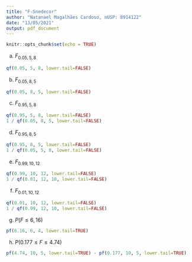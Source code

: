 ```yaml
---
title: "F-Snedecor"
author: "Natanael Magalhães Cardoso, nUSP: 8914122"
date: "13/05/2021"
output: pdf_document
---
```


```r
knitr::opts_chunk$set(echo = TRUE)
```

a) $F_{0.05, 5, 8}$

```r
qf(0.05, 5, 8, lower.tail=FALSE)
```

\bigskip

b) $F_{0.05, 8, 5}$

```r
qf(0.05, 8, 5, lower.tail=FALSE)
```

\bigskip

c) $F_{0.95, 5, 8}$

```r
qf(0.95, 5, 8, lower.tail=FALSE)
1 / qf(0.05, 8, 5, lower.tail=FALSE)
```

\bigskip

d) $F_{0.95, 8, 5}$

```r
qf(0.95, 8, 5, lower.tail=FALSE)
1 / qf(0.05, 5, 8, lower.tail=FALSE)
```

\bigskip

e) $F_{0.99, 10, 12}$

```r
qf(0.99, 10, 12, lower.tail=FALSE)
1 / qf(0.01, 12, 10, lower.tail=FALSE)
```

\newpage


f) $F_{0.01, 10, 12}$

```r
qf(0.01, 10, 12, lower.tail=FALSE)
1 / qf(0.99, 12, 10, lower.tail=FALSE)
```


\bigskip


g) $P(F \le 6,16)$

```r
pf(6.16, 6, 4, lower.tail=TRUE)
```

\bigskip


h) $P(0.177 \le F \le 4.74)$

```r
pf(4.74, 10, 5, lower.tail=TRUE) - pf(0.177, 10, 5, lower.tail=TRUE)
```
